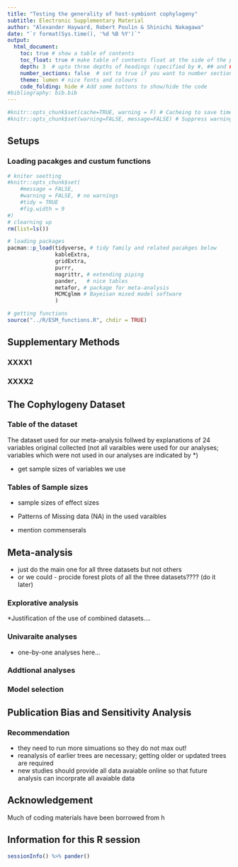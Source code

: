 ```yaml
---
title: "Testing the generality of host-symbiont cophylogeny"
subtitle: Electronic Supplementary Material
author: "Alexander Hayward, Robert Poulin & Shinichi Nakagawa"
date: "`r format(Sys.time(), '%d %B %Y')`"
output:
  html_document: 
    toc: true # show a table of contents
    toc_float: true # make table of contents float at the side of the page
    depth: 3  # upto three depths of headings (specified by #, ## and ###)
    number_sections: false  # set to true if you want to number sections at each table header
    theme: lumen # nice fonts and colours
    code_folding: hide # Add some buttons to show/hide the code
#bibliography: bib.bib
---
```


<!--- Try to add references for this!!!! --->

```r
#knitr::opts_chunk$set(cache=TRUE, warning = F) # Cacheing to save time when kniting
#knitr::opts_chunk$set(warning=FALSE, message=FALSE) # Suppress warnings 
```

## Setups

### Loading pacakges and custum functions

```r
# kniter seetting
#knitr::opts_chunk$set(
	#message = FALSE, 
	#warning = FALSE, # no warnings
	#tidy = TRUE
	#fig.width = 9
#)
# clearning up
rm(list=ls())

# loading packages
pacman::p_load(tidyverse, # tidy family and related pacakges below
               kableExtra, 
               gridExtra, 
               purrr, 
               magrittr, # extending piping
               pander,   # nice tables
               metafor, # package for meta-analysis
               MCMCglmm # Bayeisan mixed model software
               )

# getting functions 
source("../R/ESM_functions.R", chdir = TRUE)
```

## Supplementary Methods

### XXXX1

### XXXX2

## The Cophylogeny Dataset

### Table of the dataset

The dataset used for our meta-analysis follwed by explanations of 24 variables original collected (not all varaibles were used for our analyses; variables which were not used in our analyses are indicated by *)


* get sample sizes of variables we use


### Tables of Sample sizes

* sample sizes of effect sizes

* Patterns of Missing data (NA) in the used varaibles 
* mention commenserals

## Meta-analysis


* just do the main one for all three datasets but not others
* or we could - procide forest plots of all the three datasets???? (do it later)

### Explorative analysis

*Justification of the use of combined datasets....

### Univaraite analyses

* one-by-one analyses here...

### Addtional analyses

### Model selection

## Publication Bias and Sensitivity Analysis


### Recommendation
* they need to run more simuations so they do not max out!
* reanalysis of earlier trees are necessary; getting older or updated trees are required
* new studies should provide all data avaiable online so that future analysis can incorprate all avaiable data

## Acknowledgement

Much of coding materials have been borrowed from h

## Information for this R session

```r
sessionInfo() %>% pander()
```
